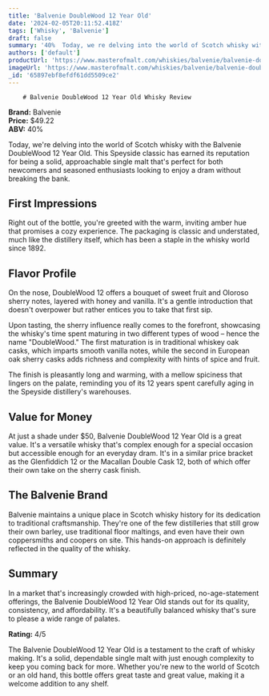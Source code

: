 ```yaml
---
title: 'Balvenie DoubleWood 12 Year Old'
date: '2024-02-05T20:11:52.418Z'
tags: ['Whisky', 'Balvenie']
draft: false
summary: '40%  Today, we re delving into the world of Scotch whisky with the Balvenie DoubleWood 12 Year Old. This Speyside classic has earn...'
authors: ['default']
productUrl: 'https://www.masterofmalt.com/whiskies/balvenie/balvenie-doublewood-12-year-old-whisky/'
imageUrl: 'https://www.masterofmalt.com/whiskies/balvenie/balvenie-doublewood-12-year-old-whisky.jpg'
_id: '65897ebf8efdf61dd5509ce2'
---
```


        # Balvenie DoubleWood 12 Year Old Whisky Review

**Brand:** Balvenie  
**Price:** $49.22  
**ABV:** 40%

Today, we're delving into the world of Scotch whisky with the Balvenie DoubleWood 12 Year Old. This Speyside classic has earned its reputation for being a solid, approachable single malt that's perfect for both newcomers and seasoned enthusiasts looking to enjoy a dram without breaking the bank.

## First Impressions

Right out of the bottle, you're greeted with the warm, inviting amber hue that promises a cozy experience. The packaging is classic and understated, much like the distillery itself, which has been a staple in the whisky world since 1892.

## Flavor Profile

On the nose, DoubleWood 12 offers a bouquet of sweet fruit and Oloroso sherry notes, layered with honey and vanilla. It's a gentle introduction that doesn't overpower but rather entices you to take that first sip.

Upon tasting, the sherry influence really comes to the forefront, showcasing the whisky's time spent maturing in two different types of wood – hence the name "DoubleWood." The first maturation is in traditional whiskey oak casks, which imparts smooth vanilla notes, while the second in European oak sherry casks adds richness and complexity with hints of spice and fruit.

The finish is pleasantly long and warming, with a mellow spiciness that lingers on the palate, reminding you of its 12 years spent carefully aging in the Speyside distillery's warehouses.

## Value for Money

At just a shade under $50, Balvenie DoubleWood 12 Year Old is a great value. It's a versatile whisky that's complex enough for a special occasion but accessible enough for an everyday dram. It's in a similar price bracket as the Glenfiddich 12 or the Macallan Double Cask 12, both of which offer their own take on the sherry cask finish.

## The Balvenie Brand

Balvenie maintains a unique place in Scotch whisky history for its dedication to traditional craftsmanship. They're one of the few distilleries that still grow their own barley, use traditional floor maltings, and even have their own coppersmiths and coopers on site. This hands-on approach is definitely reflected in the quality of the whisky.

## Summary

In a market that's increasingly crowded with high-priced, no-age-statement offerings, the Balvenie DoubleWood 12 Year Old stands out for its quality, consistency, and affordability. It's a beautifully balanced whisky that's sure to please a wide range of palates.

**Rating:** 4/5

The Balvenie DoubleWood 12 Year Old is a testament to the craft of whisky making. It's a solid, dependable single malt with just enough complexity to keep you coming back for more. Whether you're new to the world of Scotch or an old hand, this bottle offers great taste and great value, making it a welcome addition to any shelf.
